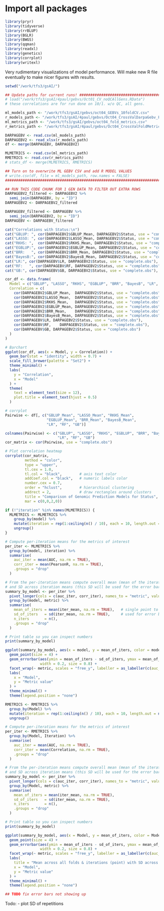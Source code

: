 # Import all packages 

```r
library(pryr)
library(tidyverse)
library(rrBLUP)
library(BGLR)
library(BWGS)
library(qqman)
library(readxl)
library(genetics)
library(corrplot)
library(writexl)
```

Very rudimentary visualizations of model performance. Will make new R file eventually 
to make nicer figures with results.

```r

setwd("/work/tfs3/gsAI/")

## Update paths for current runs! ###########################################
# load("/work/tfs3/gsAI/4paul/gebvs/Oct01_CV_noQCAllGens.RData")
# these correlations are for run done on 10/1. w/o QC, all gens.

ml_models_path <- "/work/tfs3/gsAI/gebvs/oct04_GEBVs_10foldCV.csv"
r_models_path <- "/work/tfs3/gsAI/4paul/gebvs/Oct04_CrossValDarpaGebv_F2noQC.xlsx"
ml_metrics_path <- "/work/tfs3/gsAI/gebvs/oct04_fold_metrics.csv"
r_metrics_path <- "/work/tfs3/gsAI/4paul/gebvs/Oct04_CrossValFoldMetrics_F2noQC.csv"

DARPAGEBV <- read.csv(ml_models_path) 
DARPAGEBV2 <- read_xlsx(r_models_path) 
df <- merge(DARPAGEBV, DARPAGEBV2)

MLMETRICS <- read.csv(ml_metrics_path) 
RMETRICS <- read.csv(r_metrics_path)
# stats_df <- merge(MLMETRICS, RMETRICS)

## Turn on to overwrite ML GEBV CSV and add R MODEL VALUES
# write.csv(df, file = ml_models_path, row.names = FALSE)
###############################################################################

```

```r
## RUN THIS CODE CHUNK FOR 1 GEN DATA TO FILTER OUT EXTRA ROWS
DARPAGEBV2_filtered <- DARPAGEBV2 %>%
  semi_join(DARPAGEBV, by = "ID")
DARPAGEBV2 <- DARPAGEBV2_filtered

DARPAGEBV_filtered <- DARPAGEBV %>%
  semi_join(DARPAGEBV2, by = "ID")
DARPAGEBV <- DARPAGEBV_filtered
```

```r

cat("Correlations with Status:\n")
cat("GBLUP: ", cor(DARPAGEBV2$GBLUP_Mean, DARPAGEBV2$Status, use = "complete.obs"), "\n")
cat("LASSO: ", cor(DARPAGEBV2$LASSO_Mean, DARPAGEBV2$Status, use = "complete.obs"), "\n")
cat("RKHS: ",  cor(DARPAGEBV2$RKHS_Mean, DARPAGEBV2$Status, use = "complete.obs"), "\n")
cat("EGBLUP:", cor(DARPAGEBV2$EGBLUP_Mean, DARPAGEBV2$Status, use = "complete.obs"), "\n")
cat("BRR:   ", cor(DARPAGEBV2$BRR_Mean, DARPAGEBV2$Status, use = "complete.obs"), "\n")
cat("BayesB:", cor(DARPAGEBV2$BayesB_Mean, DARPAGEBV2$Status, use = "complete.obs"), "\n")
cat("LR:", cor(DARPAGEBV$LR, DARPAGEBV2$Status, use = "complete.obs"), "\n")
cat("RF:   ", cor(DARPAGEBV$RF, DARPAGEBV2$Status, use = "complete.obs"), "\n")
cat("GB:", cor(DARPAGEBV$GB, DARPAGEBV2$Status, use = "complete.obs"), "\n")

cor_df <- data.frame(
  Model = c("GBLUP", "LASSO", "RKHS", "EGBLUP", "BRR", "BayesB", "LR", "RF", "GB"),
  Correlation = c(
    cor(DARPAGEBV2$GBLUP_Mean,  DARPAGEBV2$Status, use = "complete.obs"),
    cor(DARPAGEBV2$LASSO_Mean,  DARPAGEBV2$Status, use = "complete.obs"),
    cor(DARPAGEBV2$RKHS_Mean,   DARPAGEBV2$Status, use = "complete.obs"),
    cor(DARPAGEBV2$EGBLUP_Mean, DARPAGEBV2$Status, use = "complete.obs"),
    cor(DARPAGEBV2$BRR_Mean,    DARPAGEBV2$Status, use = "complete.obs"),
    cor(DARPAGEBV2$BayesB_Mean, DARPAGEBV2$Status, use = "complete.obs"),
    cor(DARPAGEBV$LR, DARPAGEBV2$Status, use = "complete.obs"),
    cor(DARPAGEBV$RF,    DARPAGEBV2$Status, use = "complete.obs"),
    cor(DARPAGEBV$GB, DARPAGEBV2$Status, use = "complete.obs")
  )
)

# Barchart
ggplot(cor_df, aes(x = Model, y = Correlation)) +
  geom_bar(stat = "identity", width = 0.7) +
  scale_fill_brewer(palette = "Set2") +
  theme_minimal() +
  labs(
    y = "Correlation",
    x = "Model"
  ) +
  theme(
    text = element_text(size = 12),
    plot.title = element_text(hjust = 0.5)
  )
```

```r
# corrplot
Pairwise <- df[, c("GBLUP_Mean", "LASSO_Mean", "RKHS_Mean", 
                   "EGBLUP_Mean", "BRR_Mean", "BayesB_Mean",
                   "LR", "RF", "GB")]

colnames(Pairwise) <- c("GBLUP", "LASSO", "RKHS", "EGBLUP", "BRR", "BayesB",
                        "LR", "RF", "GB")
cor_matrix <- cor(Pairwise, use = "complete.obs")

# Plot correlation heatmap
corrplot(cor_matrix, 
         method = "color", 
         type = "upper", 
         tl.cex = 1.0, 
         tl.col = "black",        # axis text color
         addCoef.col = "black",   # numeric labels color
         number.cex = 0.7,
         order = "hclust",        # hierarchical clustering
         addrect = 2,             # draw rectangles around clusters
         title = "Comparison of Genomic Prediction Models for Status",
         mar = c(0,0,2,0))

```


```r
if (!"iteration" %in% names(MLMETRICS)) {
  MLMETRICS <- MLMETRICS %>%
    group_by(model) %>%
    mutate(iteration = rep(1:ceiling(n() / 10), each = 10, length.out = n())) %>%
    ungroup()
}

# Compute per-iteration means for the metrics of interest
per_iter <- MLMETRICS %>%
  group_by(model, iteration) %>%
  summarise(
    auc_iter = mean(AUC, na.rm = TRUE),
    corr_iter = mean(PearsonR, na.rm = TRUE),
    .groups = "drop"
  )

# From the per-iteration means compute overall mean (mean of the iteration means)
# and SD across iteration means (this SD will be used for the error bars)
summary_by_model <- per_iter %>%
  pivot_longer(cols = c(auc_iter, corr_iter), names_to = "metric", values_to = "iter_mean") %>%
  group_by(model, metric) %>%
  summarise(
    mean_of_iters = mean(iter_mean, na.rm = TRUE),   # single point to plot
    sd_of_iters   = sd(iter_mean, na.rm = TRUE),     # used for error bars
    n_iters       = n(),
    .groups = "drop"
  )

# Print table so you can inspect numbers
print(summary_by_model)

ggplot(summary_by_model, aes(x = model, y = mean_of_iters, color = model)) +
  geom_point(size = 4) +
  geom_errorbar(aes(ymin = mean_of_iters - sd_of_iters, ymax = mean_of_iters + sd_of_iters),
                width = 0.2, size = 0.8) +
  facet_wrap(~ metric, scales = "free_y", labeller = as_labeller(c(auc_iter = "AUC", corr_iter = "Correlation"))) +
  labs(
    x = "Model",
    y = "Metric value"
  ) +
  theme_minimal() +
  theme(legend.position = "none")

```

```r

RMETRICS <- RMETRICS %>%
  group_by(Model) %>%
  mutate(iteration = rep(1:ceiling(n() / 10), each = 10, length.out = n())) %>%
  ungroup()

# Compute per-iteration means for the metrics of interest
per_iter <- RMETRICS %>%
  group_by(Model, Iteration) %>%
  summarise(
    auc_iter = mean(AUC, na.rm = TRUE),
    corr_iter = mean(Correlation, na.rm = TRUE),
    .groups = "drop"
  )

# From the per-iteration means compute overall mean (mean of the iteration means)
# and SD across iteration means (this SD will be used for the error bars)
summary_by_model <- per_iter %>%
  pivot_longer(cols = c(auc_iter, corr_iter), names_to = "metric", values_to = "iter_mean") %>%
  group_by(Model, metric) %>%
  summarise(
    mean_of_iters = mean(iter_mean, na.rm = TRUE),  
    sd_of_iters   = sd(iter_mean, na.rm = TRUE),  
    n_iters       = n(),
    .groups = "drop"
  )

# Print table so you can inspect numbers
print(summary_by_model)

ggplot(summary_by_model, aes(x = Model, y = mean_of_iters, color = Model)) +
  geom_point(size = 4) +
  geom_errorbar(aes(ymin = mean_of_iters - sd_of_iters, ymax = mean_of_iters + sd_of_iters),
                width = 0.2, size = 0.8) +
  facet_wrap(~ metric, scales = "free_y", labeller = as_labeller(c(auc_iter = "AUC", corr_iter = "Correlation"))) +
  labs(
    title = "Mean across all folds & iterations (point) with SD across iterations (error bar)",
    x = "Model",
    y = "Metric value"
  ) +
  theme_minimal() +
  theme(legend.position = "none")

## TODO fix error bars not showing up
```

Todo:
- plot SD of repetitions

